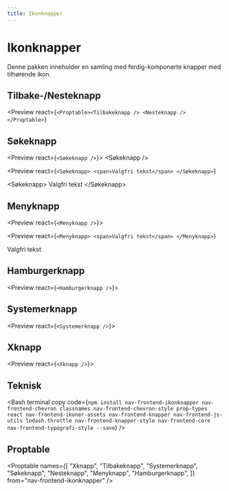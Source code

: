 ```yaml
---
title: Ikonknapper
---
```


# Ikonknapper

Denne pakken inneholder en samling med ferdig-komponerte knapper med tilhørende ikon.

<TableOfContents />

## Tilbake-/Nesteknapp

<Preview
  react={`<Proptable><Tilbakeknapp />
  <Nesteknapp /></Proptable>`}
>
  <Tilbakeknapp />
  <Nesteknapp />
</Preview>

## Søkeknapp

<Preview react={`<Søkeknapp />`}>
  <Søkeknapp />
</Preview>

<Preview
  react={`<Søkeknapp>
    <span>Valgfri tekst</span>
  </Søkeknapp>`}
>
  <Søkeknapp>
    <span>Valgfri tekst</span>
  </Søkeknapp>
</Preview>

## Menyknapp

<Preview react={`<Menyknapp />`}>
  <Menyknapp />
</Preview>

<Preview
  react={`<Menyknapp>
    <span>Valgfri tekst</span>
  </Menyknapp>`}
>
  <Menyknapp>
    <span>Valgfri tekst</span>
  </Menyknapp>
</Preview>

## Hamburgerknapp

<Preview react={`<Hamburgerknapp />`}>
  <Hamburgerknapp />
</Preview>

## Systemerknapp

<Preview react={`<Systemerknapp />`}>
  <Systemerknapp />
</Preview>

## Xknapp

<Preview react={`<Xknapp />`}>
  <Xknapp />
</Preview>

## Teknisk

<Bash
  terminal
  copy
  code={`npm install nav-frontend-ikonknapper nav-frontend-chevron classnames nav-frontend-chevron-style prop-types react nav-frontend-ikoner-assets nav-frontend-knapper nav-frontend-js-utils lodash.throttle nav-frontend-knapper-style nav-frontend-core nav-frontend-typografi-style --save`}
/>

## Proptable

<Proptable
  names={[
    "Xknapp",
    "Tilbakeknapp",
    "Systemerknapp",
    "Søkeknapp",
    "Nesteknapp",
    "Menyknapp",
    "Hamburgerknapp",
  ]}
  from="nav-frontend-ikonknapper"
/>
